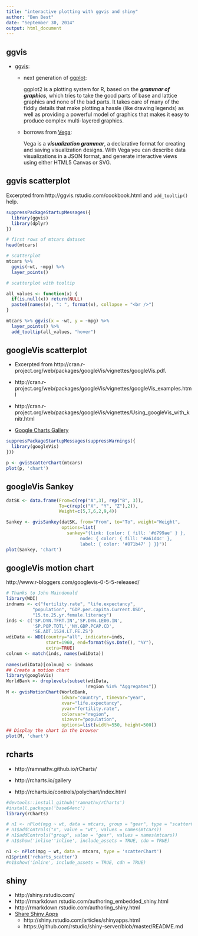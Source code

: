 ```yaml
---
title: "interactive plotting with ggvis and shiny"
author: "Ben Best"
date: "September 30, 2014"
output: html_document
---
```


## ggvis

- [ggvis](http://ggvis.rstudio.com): 

  - next generation of [ggplot](http://ggplot2.org/):

    ggplot2 is a plotting system for R, based on the **_grammar of graphics_**, which tries to take the good parts of base and lattice graphics and none of the bad parts. It takes care of many of the fiddly details that make plotting a hassle (like drawing legends) as well as providing a powerful model of graphics that makes it easy to produce complex multi-layered graphics.

  - borrows from [Vega](https://github.com/trifacta/vega/):
  
    Vega is a **_visualization grammar_**, a declarative format for creating and saving visualization designs. With Vega you can describe data visualizations in a JSON format, and generate interactive views using either HTML5 Canvas or SVG.


## ggvis scatterplot

Excerpted from http://ggvis.rstudio.com/cookbook.html and `add_tooltip()` help.

```r
suppressPackageStartupMessages({
  library(ggvis)
  library(dplyr)
})

# first rows of mtcars dataset
head(mtcars)

# scatterplot
mtcars %>% 
  ggvis(~wt, ~mpg) %>% 
  layer_points()

# scatterplot with tooltip

all_values <- function(x) {
  if(is.null(x)) return(NULL)
  paste0(names(x), ": ", format(x), collapse = "<br />")
}

mtcars %>% ggvis(x = ~wt, y = ~mpg) %>%
  layer_points() %>% 
  add_tooltip(all_values, "hover")
```

## googleVis scatterplot

- Excerpted from http://cran.r-project.org/web/packages/googleVis/vignettes/googleVis.pdf.

- http://cran.r-project.org/web/packages/googleVis/vignettes/googleVis_examples.html

- http://cran.r-project.org/web/packages/googleVis/vignettes/Using_googleVis_with_knitr.html

- [Google Charts Gallery](https://developers.google.com/chart/interactive/docs/gallery)

```r
suppressPackageStartupMessages(suppressWarnings({
  library(googleVis)
}))

p <- gvisScatterChart(mtcars)
plot(p, 'chart')
```

## googleVis Sankey

```r
datSK <- data.frame(From=c(rep("A",3), rep("B", 3)),
                    To=c(rep(c("X", "Y", "Z"),2)),
                    Weight=c(5,7,6,2,9,4))

Sankey <- gvisSankey(datSK, from="From", to="To", weight="Weight",
                     options=list(
                       sankey="{link: {color: { fill: '#d799ae' } },
                            node: { color: { fill: '#a61d4c' },
                            label: { color: '#871b47' } }}"))
plot(Sankey, 'chart')
```

## googleVis motion chart

http://www.r-bloggers.com/googlevis-0-5-5-released/

```r
# Thanks to John Maindonald
library(WDI)
indnams <- c("fertility.rate", "life.expectancy", 
          "population", "GDP.per.capita.Current.USD", 
          "15.to.25.yr.female.literacy")
inds <- c('SP.DYN.TFRT.IN','SP.DYN.LE00.IN', 
          'SP.POP.TOTL','NY.GDP.PCAP.CD', 
          'SE.ADT.1524.LT.FE.ZS')
wdiData <- WDI(country="all", indicator=inds,
               start=1960, end=format(Sys.Date(), "%Y"), 
               extra=TRUE)
colnum <- match(inds, names(wdiData))
 
names(wdiData)[colnum] <- indnams
## Create a motion chart
library(googleVis)
WorldBank <- droplevels(subset(wdiData, 
                              !region %in% "Aggregates"))
M <- gvisMotionChart(WorldBank,
                     idvar="country", timevar="year",
                     xvar="life.expectancy", 
                     yvar="fertility.rate",
                     colorvar="region", 
                     sizevar="population",
                     options=list(width=550, height=500))
## Display the chart in the browser
plot(M, 'chart')
```

## rcharts

- http://ramnathv.github.io/rCharts/

- http://rcharts.io/gallery

- http://rcharts.io/controls/polychart/index.html

```r
#devtools::install_github('ramnathv/rCharts')
#install.packages('base64enc')
library(rCharts)

# n1 <- nPlot(mpg ~ wt, data = mtcars, group = "gear", type = "scatterChart")
# n1$addControls("x", value = "wt", values = names(mtcars))
# n1$addControls("group", value = "gear", values = names(mtcars))
# n1$show('inline''inline', include_assets = TRUE, cdn = TRUE)

n1 <- nPlot(mpg ~ wt, data = mtcars, type = 'scatterChart')
n1$print('rcharts_scatter')
#n1$show('inline', include_assets = TRUE, cdn = TRUE)
```


## shiny

- http://shiny.rstudio.com/
- http://rmarkdown.rstudio.com/authoring_embedded_shiny.html
- http://rmarkdown.rstudio.com/authoring_shiny.html
- [Share Shiny Apps](http://shiny.rstudio.com/tutorial/lesson7/)
  - http://shiny.rstudio.com/articles/shinyapps.html
  - https://github.com/rstudio/shiny-server/blob/master/README.md